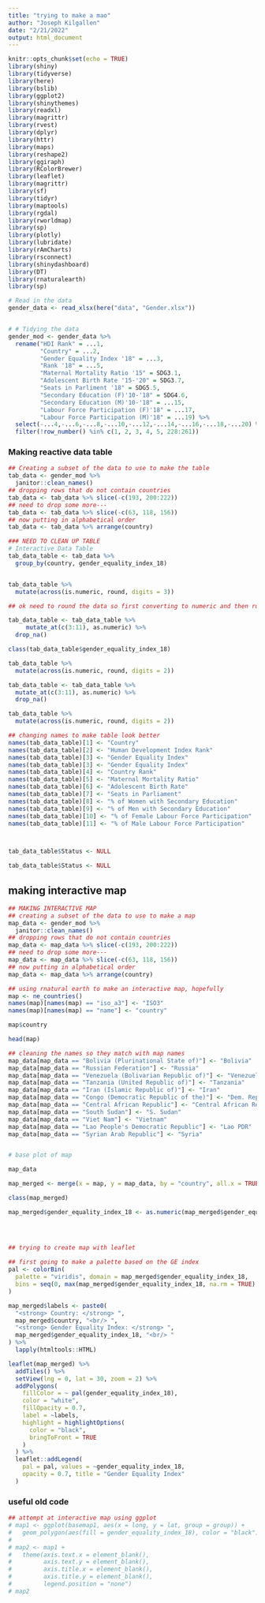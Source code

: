```yaml
---
title: "trying to make a mao"
author: "Joseph Kilgallen"
date: "2/21/2022"
output: html_document
---
```


```r
knitr::opts_chunk$set(echo = TRUE)
library(shiny)
library(tidyverse)
library(here)
library(bslib)
library(ggplot2)
library(shinythemes)
library(readxl)
library(magrittr)
library(rvest)
library(dplyr)
library(httr)
library(maps)
library(reshape2)
library(ggiraph)
library(RColorBrewer)
library(leaflet)
library(magrittr)
library(sf)
library(tidyr)
library(maptools)
library(rgdal)
library(rworldmap)
library(sp)
library(plotly)
library(lubridate)
library(rAmCharts)
library(rsconnect)
library(shinydashboard)
library(DT)
library(rnaturalearth)
library(sp)

# Read in the data
gender_data <- read_xlsx(here("data", "Gender.xlsx"))


# # Tidying the data
gender_mod <- gender_data %>%
  rename("HDI Rank" = ...1,
         "Country" = ...2,
         "Gender Equality Index '18" = ...3,
         "Rank '18" = ...5,
         "Maternal Mortality Ratio '15" = SDG3.1,
         "Adolescent Birth Rate '15-'20" = SDG3.7,
         "Seats in Parliment '18" = SDG5.5,
         "Secondary Education (F)'10-'18" = SDG4.6,
         "Secondary Education (M)'10-'18" = ...15,
         "Labour Force Participation (F)'18" = ...17,
         "Labour Force Participation (M)'18" = ...19) %>%
  select(-...4,-...6,-...8,-...10,-...12,-...14,-...16,-...18,-...20) %>%
  filter(!row_number() %in% c(1, 2, 3, 4, 5, 228:261))

```


### Making reactive data table
```r
## Creating a subset of the data to use to make the table
tab_data <- gender_mod %>% 
  janitor::clean_names()
## dropping rows that do not contain countries
tab_data <- tab_data %>% slice(-c(193, 200:222))
## need to drop some more--- 
tab_data <- tab_data %>% slice(-c(63, 118, 156))
## now putting in alphabetical order
tab_data <- tab_data %>% arrange(country)

### NEED TO CLEAN UP TABLE
# Interactive Data Table
tab_data_table <- tab_data %>%
  group_by(country, gender_equality_index_18) 


tab_data_table %>% 
  mutate(across(is.numeric, round, digits = 3))

## ok need to round the data so first converting to numeric and then running round on all numeric

tab_data_table <- tab_data_table %>% 
     mutate_at(c(3:11), as.numeric) %>% 
  drop_na()

class(tab_data_table$gender_equality_index_18)

tab_data_table %>% 
  mutate(across(is.numeric, round, digits = 2))

tab_data_table <- tab_data_table %>% 
  mutate_at(c(3:11), as.numeric) %>% 
  drop_na()

tab_data_table %>% 
  mutate(across(is.numeric, round, digits = 2)) 

## changing names to make table look better
names(tab_data_table)[1] <- "Country"
names(tab_data_table)[2] <- "Human Development Index Rank"
names(tab_data_table)[3] <- "Gender Equality Index"
names(tab_data_table)[3] <- "Gender Equality Index"
names(tab_data_table)[4] <- "Country Rank"
names(tab_data_table)[5] <- "Maternal Mortality Ratio"
names(tab_data_table)[6] <- "Adolescent Birth Rate"
names(tab_data_table)[7] <- "Seats in Parliament"
names(tab_data_table)[8] <- "% of Women with Secondary Education"
names(tab_data_table)[9] <- "% of Men with Secondary Education"
names(tab_data_table)[10] <- "% of Female Labour Force Participation"
names(tab_data_table)[11] <- "% of Male Labour Force Participation"



tab_data_table$Status <- NULL

tab_data_table$Status <- NULL
```

## making interactive map
```r
## MAKING INTERACTIVE MAP
## creating a subset of the data to use to make a map
map_data <- gender_mod %>% 
  janitor::clean_names()
## dropping rows that do not contain countries
map_data <- map_data %>% slice(-c(193, 200:222))
## need to drop some more--- 
map_data <- map_data %>% slice(-c(63, 118, 156))
## now putting in alphabetical order
map_data <- map_data %>% arrange(country) 

## using rnatural earth to make an interactive map, hopefully
map <- ne_countries()
names(map)[names(map) == "iso_a3"] <- "ISO3"
names(map)[names(map) == "name"] <- "country"

map$country

head(map)

## cleaning the names so they match with map names
map_data[map_data == "Bolivia (Plurinational State of)"] <- "Bolivia"
map_data[map_data == "Russian Federation"] <- "Russia"
map_data[map_data == "Venezuela (Bolivarian Republic of)"] <- "Venezuela"
map_data[map_data == "Tanzania (United Republic of)"] <- "Tanzania"
map_data[map_data == "Iran (Islamic Republic of)"] <- "Iran"
map_data[map_data == "Congo (Democratic Republic of the)"] <- "Dem. Rep. Congo"
map_data[map_data == "Central African Republic"] <- "Central African Rep."
map_data[map_data == "South Sudan"] <- "S. Sudan"
map_data[map_data == "Viet Nam"] <- "Vietnam"
map_data[map_data == "Lao People's Democratic Republic"] <- "Lao PDR"
map_data[map_data == "Syrian Arab Republic"] <- "Syria"


# base plot of map

map_data

map_merged <- merge(x = map, y = map_data, by = "country", all.x = TRUE)

class(map_merged)

map_merged$gender_equality_index_18 <- as.numeric(map_merged$gender_equality_index_18)



  
## trying to create map with leaflet
  
## first going to make a palette based on the GE index
pal <- colorBin(
  palette = "viridis", domain = map_merged$gender_equality_index_18,
  bins = seq(0, max(map_merged$gender_equality_index_18, na.rm = TRUE) + .1, by = .1)
)

map_merged$labels <- paste0(
  "<strong> Country: </strong> ",
  map_merged$country, "<br/> ",
  "<strong> Gender Equality Index: </strong> ",
  map_merged$gender_equality_index_18, "<br/> "
) %>%
  lapply(htmltools::HTML)

leaflet(map_merged) %>%
  addTiles() %>%
  setView(lng = 0, lat = 30, zoom = 2) %>%
  addPolygons(
    fillColor = ~ pal(gender_equality_index_18),
    color = "white",
    fillOpacity = 0.7,
    label = ~labels,
    highlight = highlightOptions(
      color = "black",
      bringToFront = TRUE
    )
  ) %>%
  leaflet::addLegend(
    pal = pal, values = ~gender_equality_index_18,
    opacity = 0.7, title = "Gender Equality Index"
  )


```












### useful old code
```r
## attempt at interactive map using ggplot
# map1 <- ggplot(basemap1, aes(x = long, y = lat, group = group)) +
#   geom_polygon(aes(fill = gender_equality_index_18), color = "black")
# 
# map2 <- map1 + 
#   theme(axis.text.x = element_blank(),
#         axis.text.y = element_blank(),
#         axis.title.x = element_blank(),
#         axis.title.y = element_blank(),
#         legend.position = "none")
# map2
```


